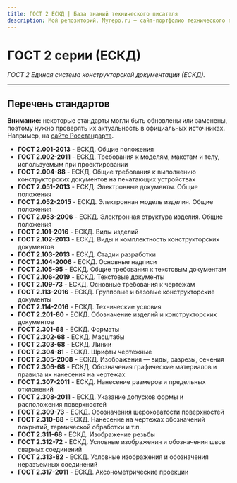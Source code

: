 ```yaml
---
title: ГОСТ 2 ЕСКД | База знаний технического писателя
description: Мой репозиторий. Myrepo.ru – сайт-портфолио технического писателя
---
```


# ГОСТ 2 серии (ЕСКД)

*ГОСТ 2 Единая система конструкторской документации (ЕСКД).*

---

## Перечень стандартов

**Внимание:** некоторые стандарты могли быть обновлены или заменены, поэтому нужно проверять их актуальность в официальных источниках. Например, на [сайте Росстандарта](https://www.rst.gov.ru/portal/gost/home/standarts/catalognational).

* **ГОСТ 2.001-2013** - ЕСКД. Общие положения
* **ГОСТ 2.002-2011** - ЕСКД. Требования к моделям, макетам и телу, используемым при проектировании
* **ГОСТ 2.004-88** - ЕСКД. Общие требования к выполнению конструкторских документов на печатающих устройствах
* **ГОСТ 2.051-2013** - ЕСКД. Электронные документы. Общие положения
* **ГОСТ 2.052-2015** - ЕСКД. Электронная модель изделия. Общие положения
* **ГОСТ 2.053-2006** - ЕСКД. Электронная структура изделия. Общие положения
* **ГОСТ 2.101-2016** - ЕСКД. Виды изделий
* **ГОСТ 2.102-2013** - ЕСКД. Виды и комплектность конструкторских документов
* **ГОСТ 2.103-2013** - ЕСКД. Стадии разработки
* **ГОСТ 2.104-2006** - ЕСКД. Основные надписи
* **ГОСТ 2.105-95** - ЕСКД. Общие требования к текстовым документам
* **ГОСТ 2.106-2019** - ЕСКД. Текстовые документы
* **ГОСТ 2.109-73** - ЕСКД. Основные требования к чертежам
* **ГОСТ 2.113-2016** - ЕСКД. Групповые и базовые конструкторские документы
* **ГОСТ 2.114-2016** - ЕСКД. Технические условия
* **ГОСТ 2.201-80** - ЕСКД. Обозначение изделий и конструкторских документов
* **ГОСТ 2.301-68** - ЕСКД. Форматы
* **ГОСТ 2.302-68** - ЕСКД. Масштабы
* **ГОСТ 2.303-68** - ЕСКД. Линии
* **ГОСТ 2.304-81** - ЕСКД. Шрифты чертежные
* **ГОСТ 2.305-2008** - ЕСКД. Изображения — виды, разрезы, сечения
* **ГОСТ 2.306-68** - ЕСКД. Обозначения графические материалов и правила их нанесения на чертежах
* **ГОСТ 2.307-2011** - ЕСКД. Нанесение размеров и предельных отклонений
* **ГОСТ 2.308-2011** - ЕСКД. Указание допусков формы и расположения поверхностей
* **ГОСТ 2.309-73** - ЕСКД. Обозначения шероховатости поверхностей
* **ГОСТ 2.310-68** - ЕСКД. Нанесение на чертежах обозначений покрытий, термической обработки и т.п.
* **ГОСТ 2.311-68** - ЕСКД. Изображение резьбы
* **ГОСТ 2.312-72** - ЕСКД. Условные изображения и обозначения швов сварных соединений
* **ГОСТ 2.313-82** - ЕСКД. Условные изображения и обозначения неразъемных соединений
* **ГОСТ 2.317-2011** - ЕСКД. Аксонометрические проекции
